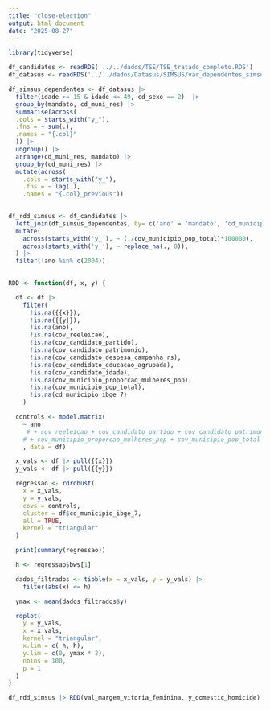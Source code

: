 ```yaml
---
title: "close-election"
output: html_document
date: "2025-08-27"
---
```


```r
library(tidyverse)

```


```r
df_candidates <- readRDS('../../dados/TSE/TSE_tratado_completo.RDS')
df_datasus <- readRDS('../../dados/Datasus/SIMSUS/var_dependentes_simsus.RDS')
```

```r

df_simsus_dependentes <- df_datasus |> 
  filter(idade >= 15 & idade <= 49, cd_sexo == 2)  |> 
  group_by(mandato, cd_muni_res) |>
  summarise(across(
  .cols = starts_with("y_"),       
  .fns = ~ sum(.),  
  .names = "{.col}"              
  )) |> 
  ungroup() |> 
  arrange(cd_muni_res, mandato) |> 
  group_by(cd_muni_res) |> 
  mutate(across(
    .cols = starts_with("y_"),       
    .fns = ~ lag(.),  
    .names = "{.col}_previous"))
  

```

```r
df_rdd_simsus <- df_candidates |> 
  left_join(df_simsus_dependentes, by= c('ano' = 'mandato', 'cd_municipio_ibge_6' = 'cd_muni_res')) |> 
  mutate(
    across(starts_with('y_'), ~ (./cov_municipio_pop_total)*100000),
    across(starts_with('y_'), ~ replace_na(., 0)),
  ) |> 
  filter(!ano %in% c(2004))
  


```


```r

RDD <- function(df, x, y) {

  df <- df |>
    filter(
      !is.na({{x}}),
      !is.na({{y}}),
      !is.na(ano),
      !is.na(cov_reeleicao),
      !is.na(cov_candidato_partido),
      !is.na(cov_candidato_patrimonio),
      !is.na(cov_candidato_despesa_campanha_rs),
      !is.na(cov_candidato_educacao_agrupada),
      !is.na(cov_candidato_idade),
      !is.na(cov_municipio_proporcao_mulheres_pop),
      !is.na(cov_municipio_pop_total),
      !is.na(cd_municipio_ibge_7)
    )

  controls <- model.matrix(
    ~ ano 
     # + cov_reeleicao + cov_candidato_partido + cov_candidato_patrimonio + cov_candidato_despesa_campanha_rs + cov_candidato_educacao_agrupada + cov_candidato_idade 
    # + cov_municipio_proporcao_mulheres_pop + cov_municipio_pop_total
    , data = df)

  x_vals <- df |> pull({{x}})
  y_vals <- df |> pull({{y}})

  regressao <- rdrobust(
    x = x_vals,
    y = y_vals,
    covs = controls,
    cluster = df$cd_municipio_ibge_7,
    all = TRUE,
    kernel = "triangular"
  )

  print(summary(regressao))

  h <- regressao$bws[1]

  dados_filtrados <- tibble(x = x_vals, y = y_vals) |>
    filter(abs(x) <= h)

  ymax <- mean(dados_filtrados$y)

  rdplot(
    y = y_vals,
    x = x_vals,
    kernel = "triangular",
    x.lim = c(-h, h),
    y.lim = c(0, ymax * 2),
    nbins = 100,
    p = 1
  )
}

```


```r
df_rdd_simsus |> RDD(val_margem_vitoria_feminina, y_domestic_homicide)

```


```r
```












